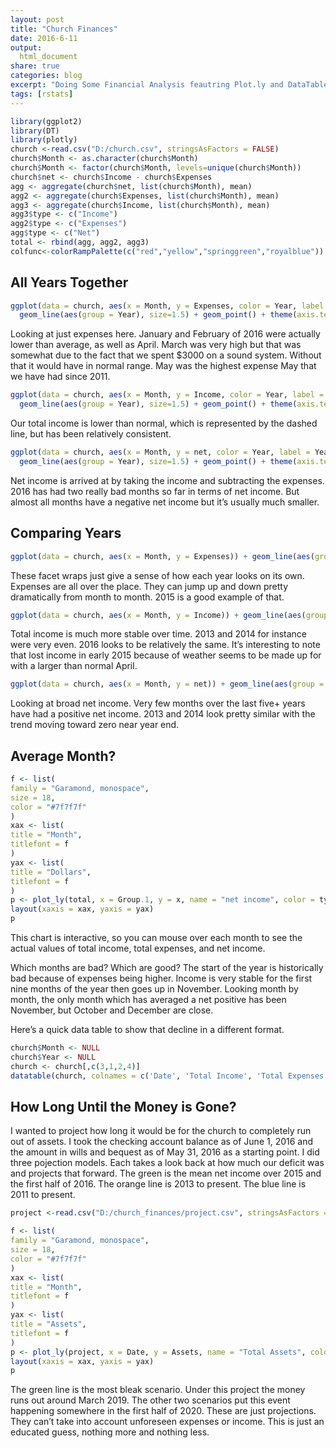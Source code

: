 ```yaml
---
layout: post
title: "Church Finances"
date: 2016-6-11
output:
  html_document
share: true
categories: blog
excerpt: "Doing Some Financial Analysis feautring Plot.ly and DataTable packages"
tags: [rstats]
---
```


```r
library(ggplot2)
library(DT)
library(plotly)
church <-read.csv("D:/church.csv", stringsAsFactors = FALSE)
church$Month <- as.character(church$Month)
church$Month <- factor(church$Month, levels=unique(church$Month))
church$net <- church$Income - church$Expenses
agg <- aggregate(church$net, list(church$Month), mean)
agg2 <- aggregate(church$Expenses, list(church$Month), mean)
agg3 <- aggregate(church$Income, list(church$Month), mean)
agg3$type <- c("Income")
agg2$type <- c("Expenses")
agg$type <- c("Net")
total <- rbind(agg, agg2, agg3)
colfunc<-colorRampPalette(c("red","yellow","springgreen","royalblue"))
```

## All Years Together

```r
ggplot(data = church, aes(x = Month, y = Expenses, color = Year, label = Year)) +
  geom_line(aes(group = Year), size=1.5) + geom_point() + theme(axis.text.x = element_text(angle = 90)) + geom_text(check_overlap = TRUE) +scale_colour_continuous(guide = FALSE) + scale_colour_gradientn(colours = colfunc(5))  + theme(legend.position="none") + ylab("Total Expenses")
```

Looking at just expenses here. January and February of 2016 were actually lower than average, as well as April. March was very high but that was somewhat due to the fact that we spent $3000 on a sound system. Without that it would have in normal range. May was the highest expense May that we have had since 2011. 

```r
ggplot(data = church, aes(x = Month, y = Income, color = Year, label = Year)) +
  geom_line(aes(group = Year), size=1.5) + geom_point() + theme(axis.text.x = element_text(angle = 90)) + geom_text(check_overlap = TRUE) +scale_colour_continuous(guide = FALSE) + geom_hline(yintercept = mean(church$Income), linetype = "longdash")+ scale_colour_gradientn(colours = colfunc(5))  + theme(legend.position="none") + ylab("Total Income")
```

Our total income is lower than normal, which is represented by the dashed line, but has been relatively consistent. 
```r
ggplot(data = church, aes(x = Month, y = net, color = Year, label = Year)) +
  geom_line(aes(group = Year), size=1.5) + geom_point() + theme(axis.text.x = element_text(angle = 90)) + geom_text(check_overlap = TRUE) +scale_colour_continuous(guide = FALSE) + geom_hline(yintercept = 0, linetype = "longdash")+ scale_colour_gradientn(colours = colfunc(5))  + theme(legend.position="none") + ylab("Net Income")
```

Net income is arrived at by taking the income and subtracting the expenses. 2016 has had two really bad months so far in terms of net income. But almost all months have a negative net income but it's usually much smaller. 

## Comparing Years

```r
ggplot(data = church, aes(x = Month, y = Expenses)) + geom_line(aes(group = Year)) + theme(axis.text.x = element_text(angle = 90)) + facet_wrap(~Year) + ylab("Total Expenses")
```

These facet wraps just give a sense of how each year looks on its own. Expenses are all over the place. They can jump up and down pretty dramatically from month to month. 2015 is a good example of that. 

```r
ggplot(data = church, aes(x = Month, y = Income)) + geom_line(aes(group = Year)) +  theme(axis.text.x = element_text(angle = 90)) + facet_wrap(~Year) + ylab("Total Income")
```

Total income is much more stable over time. 2013 and 2014 for instance were very even. 2016 looks to be relatively the same. It's interesting to note that lost income in early 2015 because of weather seems to be made up for with a larger than normal April. 

```r
ggplot(data = church, aes(x = Month, y = net)) + geom_line(aes(group = Year)) +  geom_hline(yintercept = 0, linetype = "longdash") + theme(axis.text.x = element_text(angle = 90)) + facet_wrap(~Year) + ylab("Net Income")
```

Looking at broad net income. Very few months over the last five+ years have had a positive net income. 2013 and 2014 look pretty similar with the trend moving toward zero near year end. 

## Average Month? 

```r
f <- list(
family = "Garamond, monospace",
size = 18,
color = "#7f7f7f"
)
xax <- list(
title = "Month",
titlefont = f
)
yax <- list(
title = "Dollars",
titlefont = f
)
p <- plot_ly(total, x = Group.1, y = x, name = "net income", color = type) %>%
layout(xaxis = xax, yaxis = yax)
p
```

This chart is interactive, so you can mouse over each month to see the actual values of total income, total expenses, and net income. 

Which months are bad? Which are good? The start of the year is historically bad because of expenses being higher. Income is very stable for the first nine months of the year then goes up in November. Looking month by month, the only month which has averaged a net positive has been November, but October and December are close. 

Here's a quick data table to show that decline in a different format.  
```r
church$Month <- NULL
church$Year <- NULL
church <- church[,c(3,1,2,4)]
datatable(church, colnames = c('Date', 'Total Income', 'Total Expenses', 'Net Income'))
```

## How Long Until the Money is Gone? 

I wanted to project how long it would be for the church to completely run out of assets. I took the checking account balance as of June 1, 2016 and the amount in wills and bequest as of May 31, 2016 as a starting point. I did three pojection models. Each takes a look back at how much our deficit was and projects that forward. The green is the mean net income over 2015 and the first half of 2016. The orange line is 2013 to present. The blue line is 2011 to present. 


```r
project <-read.csv("D:/church_finances/project.csv", stringsAsFactors = FALSE)

f <- list(
family = "Garamond, monospace",
size = 18,
color = "#7f7f7f"
)
xax <- list(
title = "Month",
titlefont = f
)
yax <- list(
title = "Assets",
titlefont = f
)
p <- plot_ly(project, x = Date, y = Assets, name = "Total Assets", color = type) %>%
layout(xaxis = xax, yaxis = yax)
p
```

The green line is the most bleak scenario. Under this project the money runs out around March 2019. The other two scenarios put this event happening somewhere in the first half of 2020. These are just projections. They can't take into account unforeseen expenses or income. This is just an educated guess, nothing more and nothing less. 
